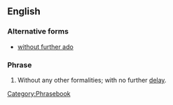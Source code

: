 ==English==

===Alternative forms===
* [[without further ado]]

===Phrase===
{{infl|en|phrase|head=[[with]] [[no]] [[further]] [[ado]]}}

# Without any other formalities; with no further [[delay]].

[[Category:Phrasebook]]